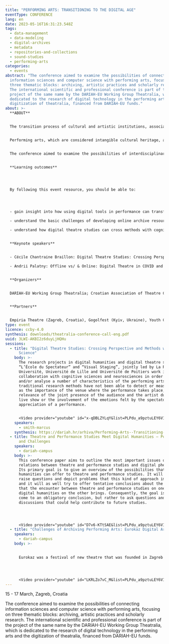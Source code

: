 ```yaml
---
title: "PERFORMING ARTS: TRANSITIONING TO THE DIGITAL AGE"
eventType: CONFERENCE
lang: en
date: 2023-05-16T16:31:23.548Z
tags:
  - data-management
  - data-modeling
  - digital-archives
  - metadata
  - repositories-and-collections
  - sound-studies
  - performing-arts
categories:
  - events
abstract: "The conference aimed to examine the possibilities of connecting
  information sciences and computer science with performing arts, focusing on
  three thematic blocks: archiving, artistic practices and scholarly research.
  The international scientific and professional conference is part of the
  project of the same name by the DARIAH-EU Working Group Theatralia, which is
  dedicated to the research of digital technology in the performing arts and the
  digitization of theatralia, financed from DARIAH-EU funds."
about: >-
  **A﻿BOUT**


  The transition process of cultural and artistic institutions, associations and individual artists to digital communication, which has been going on for several decades, has recently been further accelerated by various factors such as the pandemic or digital transformations of state institutions. Digital communication in the field of art, in addition to everyday, professional and administrative communication, which also includes promotional activities, encompasses shaping and presenting artistic work with the help of digital technologies and, afterward, digital processing and storage of administrative and archival material.


  Performing arts, which are considered intangible cultural heritage, are particularly difficult to adapt to this situation precisely because their value is largely manifested as the totality of all tangible elements (scenography, costume design, dramatic text, lighting, etc.), which at a specific moment in conjunction with the audience create a unique and intangible experience and expression. Extensive use of digital technology and communication platforms for theatrical performance implies a radical change in the communication code and requires a major adaptation of previously acquired and established knowledge. It also requires the acquisition of new knowledge, which is often not closely related to the arts and humanities.


  The conference aimed to examine the possibilities of interdisciplinary connecting information sciences and computer science with the performing arts in the context of digital humanities while reflecting on the achievements so far on this path. Therefore, through three thematic blocks it was shown, among other things, how digital humanities tools can serve scholars in performing arts research, what is the relationship between digital technologies and theatrical performance and, finally, what are the possibilities of digital archiving and linking data on performing arts material on both national and international level. At the same time, the conference introduced members of the national theatre community, i.e. performing arts and theatre (i.e. performance) studies with leading international scholars and experts in the field.


  **Learning outcomes**




  By following this event resource, you should be able to:




  - gain insight into how using digital tools in performance can transform the experience of theatre

  - understand the basic challenges of developing online archive resources for performing arts

  - understand how digital theatre studies can cross methods with cognitive science


  **Keynote speakers**


  - Cécile Chantraine Braillon: Digital Theatre Studies: Crossing Perspective and Methods with Cognitive Science 

  - Andrii Palatny: Offline vs/ & Online: Digital Theatre in COVID and War


  **Organizers**


  DARIAH-EU Working Group Theatralia; Croatian Association of Theatre Critics and Theatre Scholars (Zagreb, Croatia), Croatian ITI Centre – International Theatre Institute (Zagreb, Croatia), The Division for the History of Croatian Theatre of the Croatian Academy of Sciences and Arts (Zagreb, Croatia), The Institute of Ethnology and Folklore Research (Zagreb, Croatia)


  **Partners**


  Empiria Theatre (Zagreb, Croatia), Gogolfest (Kyiv, Ukraine), Youth Culture Centre “Ribnjak“ (Zagreb, Croatia), La Rochelle University (La Rochelle, France), Josip Juraj Strossmayer University of Osijek (Osijek, Croatia)
type: event
licence: ccby-4.0
synthesis: downloads/theatralia-conference-call-eng.pdf
uuid: 3LWI-AKBI2z6duyLjHQHu
sessions:
  - title: "Digital Theatre Studies: Crossing Perspective and Methods with Cognitive
      Science"
    body: >-
      The research projects in digital humanities and digital theatre studies
      “L’École du Spectateur” and “Visual Staging”, jointly led by La Rochelle
      Université, Université de Lille and Université de Poitiers work in
      collaboration with cognitive sciences and neurosciences in order to define
      and/or analyse a number of characteristics of the performing arts that the
      traditional research methods have not been able to detect or measure, such
      as the importance of the venue where the performance takes place, the
      relevance of the joint presence of the audience and the artist during a
      live show or the involvement of the emotions felt by the spectator in the
      appreciation of a performance. 


      <Video provider="youtube" id="x-qDBLZYLqY&list=PLPdu_a9pztuLEY6V1B78uJSN8xAO07-DF" />
    speakers:
      - smith-marcus
    synthesis: https://dariah.hr/arhiva/Performing-Arts--Transitioning-to-the-Digital-Age--Book-of-Abstracts.pdf
  - title: Theatre and Performance Studies Meet Digital Humanities – Possibilities
      and Challenges
    speakers:
      - dariah-campus
    body: >-
      This conference paper aims to outline the most important issues of the
      relations between theatre and performance studies and digital phenomena.
      Its primary goal is to give an overview of the possibilities that digital
      humanities can offer to theatre and performance studies. It will also
      raise questions and depict problems that this kind of approach implies,
      and it will as well try to offer tentative conclusions about the benefits
      that the encounter between theatre and performance studies on one hand and
      digital humanities on the other brings. Consequently, the goal is not to
      come to an obligatory conclusion, but rather to ask questions and provoke
      discussions that could help contribute to future studies.




      <Video provider="youtube" id="D7v6-KTtSAE&list=PLPdu_a9pztuLEY6V1B78uJSN8xAO07-DF&index=2" />
  - title: "Challenges of Archiving Performing Arts: Eurokaz Digital Archive"
    speakers:
      - dariah-campus
    body: >-
      

      Eurokaz was a festival of new theatre that was founded in Zagreb in 1987 and took place until 2013 when it was transformed into a producing house that is still active today. Thanks to a grant from the Kultura Nova Foundation the process of digitization of the festival archive has begun last year. It is a big challenge and we have encountered many problems due to a wide time span which amounts to 27 years of the festival's existence. During this period archiving technology was constantly changing and what we have today is a lot of material in different formats the content of which has to be adjusted to new standards. From press cuttings in paper form to CDs and DVDs, and old websites for each year's program which are not supported anymore (like with Adobe Flash Player), not to mention old video tapes with recorded performances. It is a hefty workload and we assigned an IT expert to create a separate segment on the Eurokaz website, where our archive will be visible to a wider audience.




      <Video provider="youtube" id="LKRLZo7vC_M&list=PLPdu_a9pztuLEY6V1B78uJSN8xAO07-DF&index=3" />
---
```

1﻿5 - 17 March, Zagreb, Croatia

The conference aimed to examine the possibilities of connecting information sciences and computer science with performing arts, focusing on three thematic blocks: archiving, artistic practices and scholarly research. The international scientific and professional conference is part of the project of the same name by the DARIAH-EU Working Group Theatralia, which is dedicated to the research of digital technology in the performing arts and the digitization of theatralia, financed from DARIAH-EU funds.